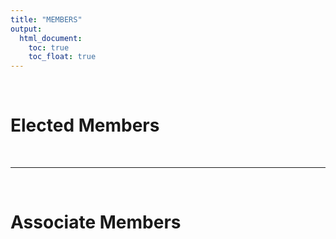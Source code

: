 ```yaml
---
title: "MEMBERS"
output:
  html_document:
    toc: true
    toc_float: true
---
```

<br>

# Elected Members

</br>
 
***

<br>

# Associate Members

</br>
